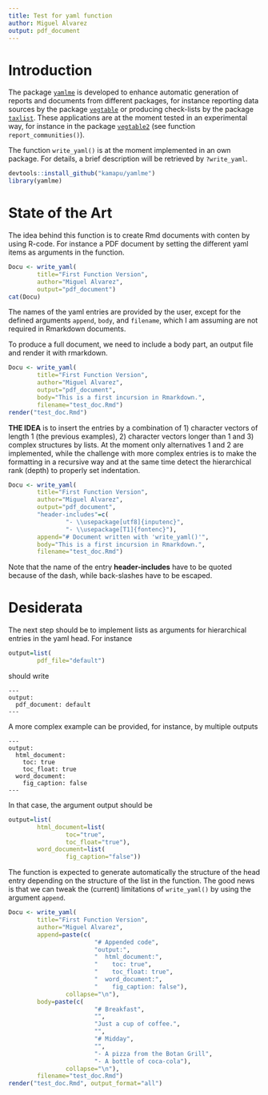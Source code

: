 ```yaml
---
title: Test for yaml function
author: Miguel Alvarez
output: pdf_document
---
```


# Introduction

The package [`yamlme`](https://github.com/kamapu/yamlme) is developed to
enhance automatic generation of reports and documents from different packages,
for instance reporting data sources by the package
[`vegtable`](https://github.com/kamapu/vegtable) or producing check-lists by
the package [`taxlist`](https://github.com/kamapu/taxlist).
These applications are at the moment tested in an experimental way, for instance
in the package [`vegtable2`](https://github.com/kamapu/vegtable2) (see
function `report_communities()`).

The function `write_yaml()` is at the moment implemented in an own package.
For details, a brief description will be retrieved by `?write_yaml`.

```r
devtools::install_github("kamapu/yamlme")
library(yamlme)
```

# State of the Art

The idea behind this function is to create Rmd documents with conten by using
R-code.
For instance a PDF document by setting the different yaml items as arguments in
the function.

```r
Docu <- write_yaml(
		title="First Function Version",
		author="Miguel Alvarez",
		output="pdf_document")
cat(Docu)
```

The names of the yaml entries are provided by the user, except for the defined
arguments `append`, `body`, and `filename`, which I am assuming are not
required in Rmarkdown documents.

To produce a full document, we need to include a body part, an output file and
render it with rmarkdown.

```r
Docu <- write_yaml(
		title="First Function Version",
		author="Miguel Alvarez",
		output="pdf_document",
		body="This is a first incursion in Rmarkdown.",
		filename="test_doc.Rmd")
render("test_doc.Rmd")
```

**THE IDEA** is to insert the entries by a combination of 1) character vectors
of length 1 (the previous examples), 2) character vectors longer than 1 and 3)
complex structures by lists.
At the moment only alternatives 1 and 2 are implemented, while the challenge
with more complex entries is to make the formatting in a recursive way and at
the same time detect the hierarchical rank (depth) to properly set indentation.


```r
Docu <- write_yaml(
		title="First Function Version",
		author="Miguel Alvarez",
		output="pdf_document",
		"header-includes"=c(
				"- \\usepackage[utf8]{inputenc}",
				"- \\usepackage[T1]{fontenc}"),
		append="# Document written with 'write_yaml()'",
		body="This is a first incursion in Rmarkdown.",
		filename="test_doc.Rmd")
```

Note that the name of the entry **header-includes** have to be quoted because
of the dash, while back-slashes have to be escaped.

# Desiderata

The next step should be to implement lists as arguments for hierarchical entries
in the yaml head.
For instance

```r
output=list(
		pdf_file="default")
```

should write

```
---
output:
  pdf_document: default
---
```

A more complex example can be provided, for instance, by multiple outputs

```
---
output:
  html_document:
    toc: true
    toc_float: true
  word_document:
    fig_caption: false
---
```

In that case, the argument output should be

```r
output=list(
		html_document=list(
				toc="true",
				toc_float="true"),
		word_document=list(
				fig_caption="false"))
```

The function is expected to generate automatically the structure of the head
entry depending on the structure of the list in the function.
The good news is that we can tweak the (current) limitations of `write_yaml()`
by using the argument `append`.

```r
Docu <- write_yaml(
		title="First Function Version",
		author="Miguel Alvarez",
		append=paste(c(
						"# Appended code",
						"output:",
						"  html_document:",
						"    toc: true",
						"    toc_float: true",
						"  word_document:",
						"    fig_caption: false"),
				collapse="\n"),
		body=paste(c(
						"# Breakfast",
						"",
						"Just a cup of coffee.",
						"",
						"# Midday",
						"",
						"- A pizza from the Botan Grill",
						"- A bottle of coca-cola"),
				collapse="\n"),
		filename="test_doc.Rmd")
render("test_doc.Rmd", output_format="all")
```






